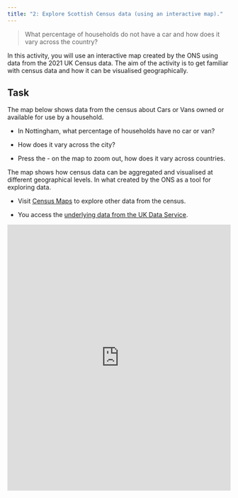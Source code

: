 ```yaml
---
title: "2: Explore Scottish Census data (using an interactive map)."
---
```


> What percentage of households do not have a car and how does it vary across the country?

In this activity, you will use an interactive map created by the ONS using data from the 2021 UK Census data. The aim of the activity is to get familiar with census data and how it can be visualised geographically.

## Task

The map below shows data from the census about Cars or Vans owned or available for use by a household.

-   In Nottingham, what percentage of households have no car or van?

-   How does it vary across the city?

-   Press the - on the map to zoom out, how does it vary across countries.

The map shows how census data can be aggregated and visualised at different geographical levels. In what created by the ONS as a tool for exploring data.

-   Visit [Census Maps](https://www.ons.gov.uk/census/maps/) to explore other data from the census.

-   You access the [underlying data from the UK Data Service](https://statistics.ukdataservice.ac.uk/dataset/england-and-wales-census-2021-ts045-car-or-van-availability).

<iframe height="600px" width="100%" title="ONS Census Maps" frameborder="0" src="https://www.ons.gov.uk/census/maps/choropleth/housing/number-of-cars-or-vans/number-of-cars-5a/no-cars-or-vans-in-household?lad=E06000018&embed=true&embedInteractive=true&embedAreaSearch=false&embedCategorySelection=false&embedView=geography" />
